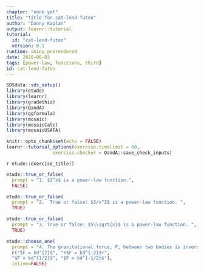 ```yaml
---
chapter: "none yet"
title: "Title for cat-lend-futon"
author: "Danny Kaplan"
output: learnr::tutorial
tutorial:
  id: "cat-lend-futon"
  version: 0.1
runtime: shiny_prerendered
date: 2020-06-03 
tags: [power-law, functions, third]
id: cat-lend-futon
---
```


```r
SDSdata::sds_setup()
library(etude)
library(learnr)
library(gradethis)
library(QandA)
library(ggformula)
library(mosaic)
library(mosaicCalc)
library(mosaicUSAFA)

knitr::opts_chunk$set(echo = FALSE)
learnr::tutorial_options(exercise.timelimit = 60, 
                 exercise.checker = QandA::save_check_inputs)
```


`r etude::exercise_title()` 



```r
etude::true_or_false(
  prompt = "1. $2^x$ is a power-law function.", 
  FALSE)
```


```r
etude::true_or_false(
  prompt = "2.  True or false: $3/x^2$ is a power-law function. ", 
  TRUE)
```


```r
etude::true_or_false(
  prompt = "3. True or false: $5\\sqrt{x}$ is a power-law function. ", 
  TRUE)
```

```r
etude::choose_one(
  prompt = "4. The gravitational force, F, between two bodies is inversely proportional to the square of the distance $d$ between them. Then ...",
  c("$F = kd^{2}$", "+$F = kd^{-2}$+", 
  "$F = kd^{1/2}$", "$F = kd^{-1/2}$"),
  inline=FALSE)
```


